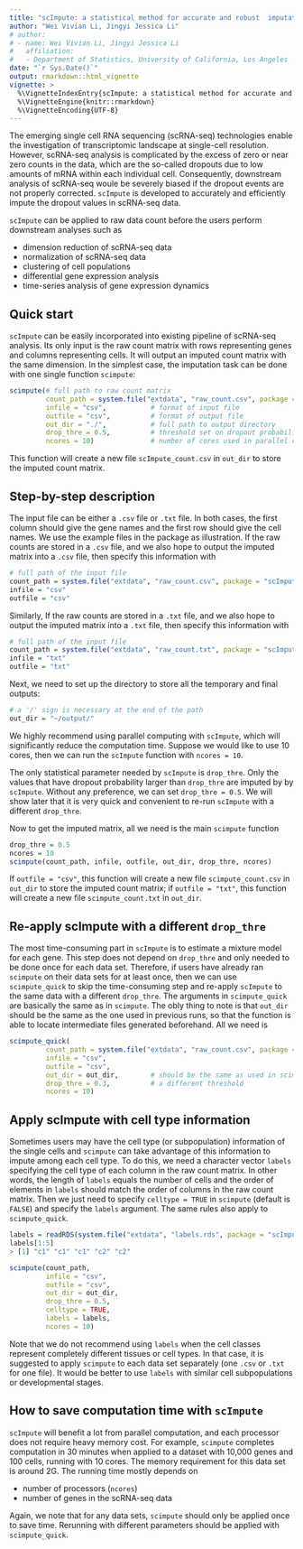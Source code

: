 ```yaml
---
title: "scImpute: a statistical method for accurate and robust  imputation of scRNA-seq data"
author: "Wei Vivian Li, Jingyi Jessica Li"
# author:
# - name: Wei Vivian Li, Jingyi Jessica Li
#   affiliation: 
#   - Department of Statistics, University of California, Los Angeles
date: "`r Sys.Date()`"
output: rmarkdown::html_vignette
vignette: >
  %\VignetteIndexEntry{scImpute: a statistical method for accurate and robust   imputation of scRNA-seq data}
  %\VignetteEngine{knitr::rmarkdown}
  %\VignetteEncoding{UTF-8}
---
```



The emerging single cell RNA sequencing (scRNA-seq) technologies enable the investigation of transcriptomic landscape at single-cell resolution. However, scRNA-seq analysis is complicated by the excess of zero or near zero counts in the data, which are the so-called dropouts due to low amounts of mRNA within each individual cell. Consequently, downstream analysis of scRNA-seq woule be severely biased if the dropout events are not properly corrected. `scImpute` is developed to accurately and efficiently impute the dropout values in scRNA-seq data.

`scImpute` can be applied to raw data count before the users perform downstream analyses such as

- dimension reduction of scRNA-seq data
- normalization of scRNA-seq data
- clustering of cell populations
- differential gene expression analysis
- time-series analysis of gene expression dynamics


## Quick start

`scImpute` can be easily incorporated into existing pipeline of scRNA-seq analysis.
Its only input is the raw count matrix with rows representing genes and columns representing cells. It will output an imputed count matrix with the same dimension.
In the simplest case, the imputation task can be done with one single function `scimpute`:
```r
scimpute(# full path to raw count matrix
         count_path = system.file("extdata", "raw_count.csv", package = "scImpute"), 
         infile = "csv",           # format of input file
         outfile = "csv",          # format of output file
         out_dir = "./",           # full path to output directory
         drop_thre = 0.5,          # threshold set on dropout probability
         ncores = 10)              # number of cores used in parallel computation
```
This function will create a new file `scImpute_count.csv` in `out_dir` to store the imputed count matrix.


## Step-by-step description

The input file can be either a `.csv` file or `.txt` file. In both cases, the first column should give the gene names and the first row should give the cell names. We use the example files in the package as illustration. If the raw counts are stored in a `.csv` file, and we also hope to output the imputed matrix into a `.csv` file, then specify this information with
```r
# full path of the input file
count_path = system.file("extdata", "raw_count.csv", package = "scImpute")
infile = "csv"
outfile = "csv"
```
Similarly, If the raw counts are stored in a `.txt` file, and we also hope to output the imputed matrix into a `.txt` file, then specify this information with
```r
# full path of the input file
count_path = system.file("extdata", "raw_count.txt", package = "scImpute")
infile = "txt"
outfile = "txt"
```
Next, we need to set up the directory to store all the temporary and final outputs:
```r
# a '/' sign is necessary at the end of the path
out_dir = "~/output/"
```


We highly recommend using parallel computing with `scImpute`, which will significantly reduce the computation time. Suppose we would like to use 10 cores, then we can run the `scImpute` function with `ncores = 10`.

The only statistical parameter needed by `scImpute` is `drop_thre`. Only the values that have dropout probability larger than `drop_thre` are imputed by by `scImpute`. Without any preference, we can set `drop_thre = 0.5`. We will show later that it is very quick and convenient to re-run `scImpute` with a different `drop_thre`.

Now to get the imputed matrix, all we need is the main `scimpute` function
```r
drop_thre = 0.5
ncores = 10
scimpute(count_path, infile, outfile, out_dir, drop_thre, ncores)
```
If `outfile = "csv"`, this function will create a new file `scimpute_count.csv` in `out_dir` to store the imputed count matrix; if `outfile = "txt"`, this function will create a new file `scimpute_count.txt` in `out_dir`.


## Re-apply scImpute with a different `drop_thre`
The most time-consuming part in `scImpute` is to estimate a mixture model for each gene. This step does not depend on `drop_thre` and only needed to be done once for each data set. Therefore, if users have already ran `scimpute` on their data sets for at least once, then we can use `scimpute_quick` to skip the time-consuming step and re-apply `scImpute` to the same data with a different `drop_thre`. The arguments in `scimpute_quick` are basically the same as in `scimpute`. The obly thing to note is that `out_dir` should be the same as the one used in previous runs, so that the function is able to locate intermediate files generated beforehand. All we need is
```r
scimpute_quick(
         count_path = system.file("extdata", "raw_count.csv", package = "scImpute"), 
         infile = "csv",      
         outfile = "csv",         
         out_dir = out_dir,        # should be the same as used in scimpute()
         drop_thre = 0.3,          # a different threshold
         ncores = 10)              
```

## Apply scImpute with cell type information

Sometimes users may have the cell type (or subpopulation) information of the single cells and `scimpute` can take advantage of this information to impute among each cell type. To do this, we need a character vector `labels` specifying the cell type of each column in the raw count matrix. In other words, the length of `labels` equals the number of cells and the order of elements in `labels` should match the order of columns in the raw count matrix. Then we just need to specify `celltype = TRUE` in `scimpute` (default is `FALSE`) and specify the `labels` argument. The same rules also apply to `scimpute_quick`.
```r
labels = readRDS(system.file("extdata", "labels.rds", package = "scImpute"))
labels[1:5]
> [1] "c1" "c1" "c1" "c2" "c2"

scimpute(count_path, 
         infile = "csv", 
         outfile = "csv", 
         out_dir = out_dir,
         drop_thre = 0.5,
         celltype = TRUE, 
         labels = labels, 
         ncores = 10)
```
Note that we do not recommend using `labels` when the cell classes represent completely different tissues or cell types. In that case, it is suggested to apply `scimpute` to each data set separately (one `.csv` or `.txt` for one file). It would be better to use `labels` with similar cell subpopulations or developmental stages.

## How to save computation time with `scImpute`

`scImpute` will benefit a lot from parallel computation, and each processor does not require heavy memory cost. For example, `scimpute` completes computation in 30 minutes when applied to a dataset with 10,000 genes and 100 cells, running with 10 cores. The memory requirement for this data set is around 2G. The running time mostly depends on

* number of processors (`ncores`)
* number of genes in the scRNA-seq data

Again, we note that for any data sets, `scimpute` should only be applied once to save time. Rerunning with different parameters should be applied with `scimpute_quick`.